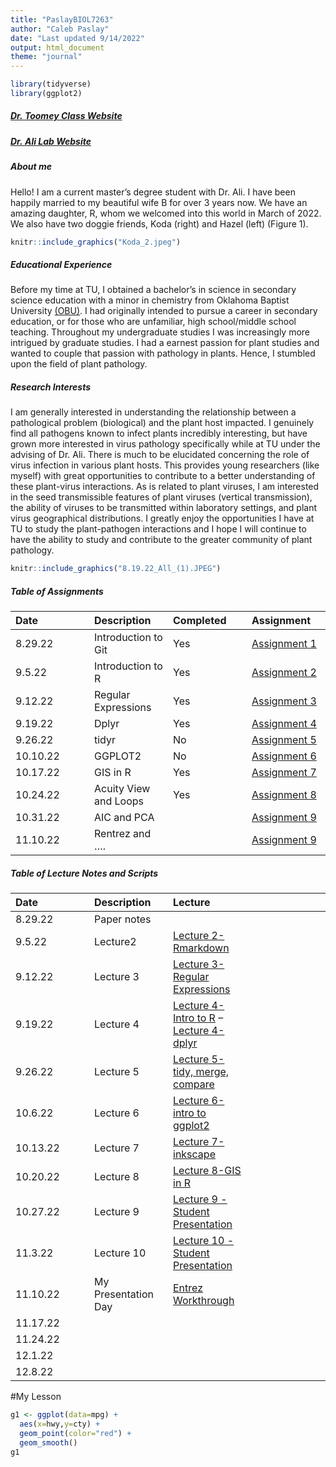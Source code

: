 ```yaml
---
title: "PaslayBIOL7263"
author: "Caleb Paslay"
date: "Last updated 9/14/2022"
output: html_document
theme: "journal"
---
```


```r
library(tidyverse)
library(ggplot2)
```


##### [Dr. Toomey Class Website](https://mbtoomey.github.io/Biol_7263/)

##### [Dr. Ali Lab Website](http://akhtarvirologylab.utulsa.edu/?_ga=2.103113152.1328270510.1662781666-1960873060.1662405509) 

##### About me
Hello! I am a current master's degree student with Dr. Ali. I have been happily married to my beautiful wife B for over 3 years now. We have an amazing daughter, R, whom we welcomed into this world in March of 2022. We also have two doggie friends, Koda (right) and Hazel (left) (Figure 1). 

```r
knitr::include_graphics("Koda_2.jpeg")
```

##### Educational Experience
Before my time at TU, I obtained a bachelor's in science in secondary science education with a minor in chemistry from Oklahoma Baptist University [(OBU)](https://www.okbu.edu/). I had originally intended to pursue a career in secondary education, or for those who are unfamiliar, high school/middle school teaching. Throughout my undergraduate studies I was increasingly more intrigued by graduate studies. I had a earnest passion for plant studies and wanted to couple that passion with pathology in plants. Hence, I stumbled upon the field of plant pathology.

##### Research Interests      
I am generally interested in understanding the relationship between a pathological problem (biological) and the plant host impacted. I genuinely find all pathogens known to infect plants incredibly interesting, but have grown more interested in virus pathology specifically while at TU under the advising of Dr. Ali. There is much to be elucidated concerning the role of virus infection in various plant hosts. This provides young researchers (like myself) with great opportunities to contribute to a better understanding of these plant-virus interactions. As is related to plant viruses, I am interested in the seed transmissible features of plant viruses (vertical transmission), the ability of viruses to be transmitted within laboratory settings, and plant virus geographical distributions. I greatly enjoy the opportunities I have at TU to study the plant-pathogen interactions and I hope I will continue to have the ability to study and contribute to the greater community of plant pathology.

```r
knitr::include_graphics("8.19.22_All_(1).JPEG")
```

##### Table of Assignments
Date|Description|Completed|Assignment 
:---|:---|:---|:---
8.29.22|Introduction to Git|Yes|[Assignment 1](Assignments/Assignment1.html)
9.5.22|Introduction to R|Yes|[Assignment 2](Assignments/practice_lecture2.html)
9.12.22|Regular Expressions|Yes|[Assignment 3](Assignments/Assignment3_regular_expressions.html)
9.19.22|Dplyr|Yes|[Assignment 4](Assignments/Assignment4.html)
9.26.22|tidyr|No|[Assignment 5]()
10.10.22|GGPLOT2|No|[Assignment 6]()
10.17.22|GIS in R|Yes|[Assignment 7](Assignments/Assignment-7.html)
10.24.22|Acuity View and Loops|Yes|[Assignment 8](Assignments/lecture_notes/lecture9_student_presentation.R)
10.31.22|AIC and PCA||[Assignment 9](Assignments/lecture_notes/lecture10_student_presentation.R)
11.10.22|Rentrez and ....||[Assignment 9]()

##### Table of Lecture Notes and Scripts 
Date|Description|Lecture
:---|:---|:---|:---
8.29.22|Paper notes|
9.5.22|Lecture2|[Lecture 2-Rmarkdown](Assignments/lecture_notes/lecture2notes.R)
9.12.22|Lecture 3|[Lecture 3-Regular Expressions](Assignments/lecture_notes/lecture3notes.R)
9.19.22|Lecture 4|[Lecture 4-Intro to R](Assignments/lecture_notes/lecture4notes.R) -- [Lecture 4-dplyr](Assignments/lecture_notes/working_with_dplyr.R)
9.26.22|Lecture 5|[Lecture 5-tidy, merge, compare](Assignments/lecture_notes/lecture5notes.R)
10.6.22|Lecture 6|[Lecture 6-intro to ggplot2](Assignments/lecture_notes/lecture6notes.R)
10.13.22|Lecture 7|[Lecture 7-inkscape](Assignments/lecture_notes/lecture7notes.R)
10.20.22|Lecture 8|[Lecture 8-GIS in R](Assignments/lecture_notes/lecture8notes.R)
10.27.22|Lecture 9|[Lecture 9 - Student Presentation](Assignments/lecture_notes/lecture9_student_presentation.R)
11.3.22|Lecture 10|[Lecture 10 - Student Presentation](Assignments/lecture_notes/lecture10_student_presentation.R)
11.10.22|My Presentation Day|[Entrez Workthrough](Project/rentrez_presentation_notes.R)
11.17.22|
11.24.22|
12.1.22|
12.8.22|


#My Lesson

 



```r
g1 <- ggplot(data=mpg) +
  aes(x=hwy,y=cty) + 
  geom_point(color="red") + 
  geom_smooth()
g1
```










 